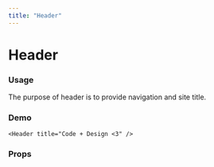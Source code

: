 ```yaml
---
title: "Header"
---
```



# Header

### Usage

The purpose of header is to provide navigation and site title.

### Demo

```
<Header title="Code + Design <3" />
```

### Props

<div>
  <Table
    propTypes={propTypesToObject({
      propTypes: Header.propTypes
    })}
  />

</div>
